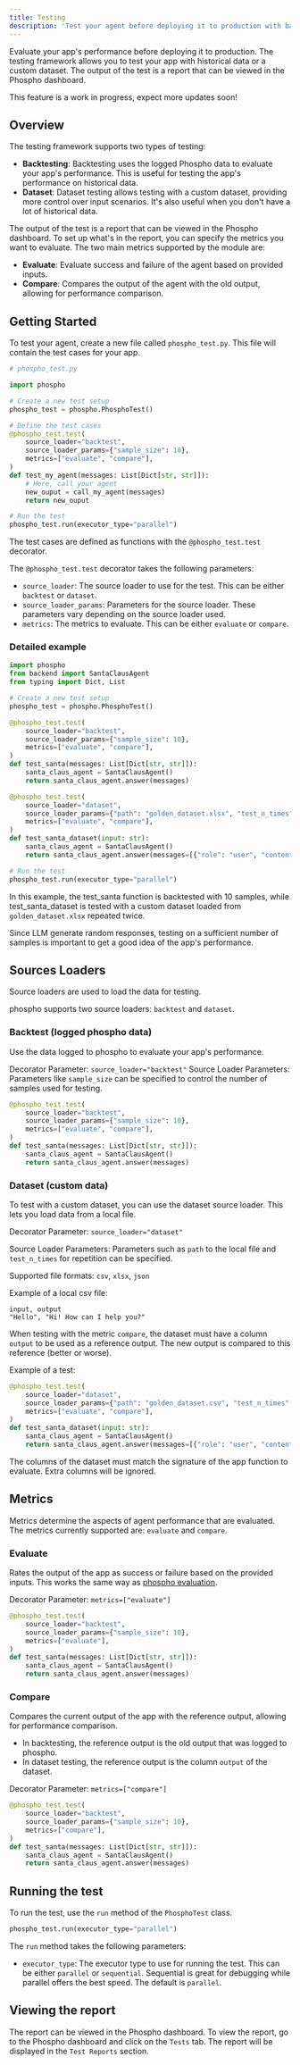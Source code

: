 ```yaml
---
title: Testing
description: 'Test your agent before deploying it to production with backtesting and dataset testing'
---
```



Evaluate your app's performance before deploying it to production. The testing framework allows you to test your app with historical data or a custom dataset. The output of the test is a report that can be viewed in the Phospho dashboard.

<Note>This feature is a work in progress, expect more updates soon!</Note>

## Overview

The testing framework supports two types of testing:

- **Backtesting**: Backtesting uses the logged Phospho data to evaluate your app's performance. This is useful for testing the app's performance on historical data.
- **Dataset**: Dataset testing allows testing with a custom dataset, providing more control over input scenarios. It's also useful when you don't have a lot of historical data.

The output of the test is a report that can be viewed in the Phospho dashboard. To set up what's in the report, you can specify the metrics you want to evaluate. The two main metrics supported by the module are:

- **Evaluate**: Evaluate success and failure of the agent based on provided inputs.
- **Compare**: Compares the output of the agent with the old output, allowing for performance comparison.    

## Getting Started

To test your agent, create a new file called `phospho_test.py`. This file will contain the test cases for your app. 

```python
# phospho_test.py

import phospho

# Create a new test setup
phospho_test = phospho.PhosphoTest()

# Define the test cases
@phospho_test.test(
    source_loader="backtest",
    source_loader_params={"sample_size": 10},
    metrics=["evaluate", "compare"],
)
def test_my_agent(messages: List[Dict[str, str]]):
    # Here, call your agent
    new_ouput = call_my_agent(messages) 
    return new_ouput

# Run the test
phospho_test.run(executor_type="parallel")
```

The test cases are defined as functions with the `@phospho_test.test` decorator. 

The `@phospho_test.test` decorator takes the following parameters:

- `source_loader`: The source loader to use for the test. This can be either `backtest` or `dataset`.
- `source_loader_params`: Parameters for the source loader. These parameters vary depending on the source loader used.
- `metrics`: The metrics to evaluate. This can be either `evaluate` or `compare`.

### Detailed example

```python
import phospho
from backend import SantaClausAgent
from typing import Dict, List

# Create a new test setup
phospho_test = phospho.PhosphoTest()

@phospho_test.test(
    source_loader="backtest",
    source_loader_params={"sample_size": 10},
    metrics=["evaluate", "compare"],
)
def test_santa(messages: List[Dict[str, str]]):
    santa_claus_agent = SantaClausAgent()
    return santa_claus_agent.answer(messages)

@phospho_test.test(
    source_loader="dataset",
    source_loader_params={"path": "golden_dataset.xlsx", "test_n_times": 2},
    metrics=["evaluate", "compare"],
)
def test_santa_dataset(input: str):
    santa_claus_agent = SantaClausAgent()
    return santa_claus_agent.answer(messages=[{"role": "user", "content": input}])

# Run the test
phospho_test.run(executor_type="parallel")
```

In this example, the test_santa function is backtested with 10 samples, while test_santa_dataset is tested with a custom dataset loaded from `golden_dataset.xlsx` repeated twice.

Since LLM generate random responses, testing on a sufficient number of samples is important to get a good idea of the app's performance. 

## Sources Loaders

Source loaders are used to load the data for testing.

phospho supports two source loaders: `backtest` and `dataset`.

### Backtest (logged phospho data)

Use the data logged to phospho to evaluate your app's performance.

Decorator Parameter: `source_loader="backtest"`
Source Loader Parameters: Parameters like `sample_size` can be specified to control the number of samples used for testing.

```python
@phospho_test.test(
    source_loader="backtest",
    source_loader_params={"sample_size": 10},
    metrics=["evaluate", "compare"],
)
def test_santa(messages: List[Dict[str, str]]):
    santa_claus_agent = SantaClausAgent()
    return santa_claus_agent.answer(messages)
```

### Dataset (custom data)

To test with a custom dataset, you can use the dataset source loader. This lets you load data from a local file.

Decorator Parameter: `source_loader="dataset"`

Source Loader Parameters: Parameters such as `path` to the local file and `test_n_times` for repetition can be specified.

Supported file formats: `csv`, `xlsx`, `json`



Example of a local csv file:

```
input, output
"Hello", "Hi! How can I help you?"
```

<Note>When testing with the metric `compare`, the dataset must have a column `output` to be used as a reference output. The new output is compared to this reference (better or worse).</Note>

Example of a test:

```python
@phospho_test.test(
    source_loader="dataset",
    source_loader_params={"path": "golden_dataset.csv", "test_n_times": 2},
    metrics=["evaluate", "compare"],
)
def test_santa_dataset(input: str):
    santa_claus_agent = SantaClausAgent()
    return santa_claus_agent.answer(messages=[{"role": "user", "content": input}])
```

<Note>The columns of the dataset must match the signature of the app function to evaluate. Extra columns will be ignored.</Note>

## Metrics

Metrics determine the aspects of agent performance that are evaluated. The metrics currently supported are: `evaluate` and `compare`.

### Evaluate

Rates the output of the app as success or failure based on the provided inputs. This works the same way as [phospho evaluation](/features/evaluation).

Decorator Parameter: `metrics=["evaluate"]`

```python
@phospho_test.test(
    source_loader="backtest",
    source_loader_params={"sample_size": 10},
    metrics=["evaluate"],
)
def test_santa(messages: List[Dict[str, str]]):
    santa_claus_agent = SantaClausAgent()
    return santa_claus_agent.answer(messages)
```

### Compare

Compares the current output of the app with the reference output, allowing for performance comparison.

- In backtesting, the reference output is the old output that was logged to phospho.
- In dataset testing, the reference output is the column `output` of the dataset.

Decorator Parameter: `metrics=["compare"]`

```python
@phospho_test.test(
    source_loader="backtest",
    source_loader_params={"sample_size": 10},
    metrics=["compare"],
)
def test_santa(messages: List[Dict[str, str]]):
    santa_claus_agent = SantaClausAgent()
    return santa_claus_agent.answer(messages)
```

## Running the test

To run the test, use the `run` method of the `PhosphoTest` class.

```python
phospho_test.run(executor_type="parallel")
```

The `run` method takes the following parameters:

- `executor_type`: The executor type to use for running the test. This can be either `parallel` or `sequential`. Sequential is great for debugging while parallel offers the best speed. The default is `parallel`.

## Viewing the report

The report can be viewed in the Phospho dashboard. To view the report, go to the Phospho dashboard and click on the `Tests` tab. The report will be displayed in the `Test Reports` section.
